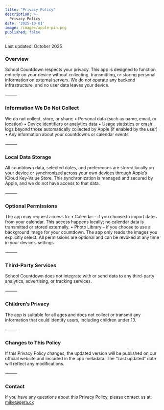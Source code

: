 ```yaml
---
title: "Privacy Policy"
description: >-
  Privacy Policy
date: '2025-10-01'
image: /images/apple-pin.png
published: false
---
```


Last updated: October 2025

### Overview

School Countdown respects your privacy. This app is designed to function entirely on your device without collecting, transmitting, or storing personal information on external servers. We do not operate any backend infrastructure, and no user data leaves your device.

⸻

### Information We Do Not Collect

We do not collect, store, or share:
	•	Personal data (such as name, email, or location)
	•	Device identifiers or analytics data
	•	Usage statistics or crash logs beyond those automatically collected by Apple (if enabled by the user)
	•	Any information about your countdowns or calendar events

⸻

### Local Data Storage

All countdown data, selected dates, and preferences are stored locally on your device or synchronized across your own devices through Apple’s iCloud Key-Value Store. This synchronization is managed and secured by Apple, and we do not have access to that data.

⸻

### Optional Permissions

The app may request access to:
	•	Calendar – if you choose to import dates from your calendar. This access happens locally; no calendar data is transmitted or stored externally.
	•	Photo Library – if you choose to use a background image for your countdown. The app only reads the images you explicitly select.
All permissions are optional and can be revoked at any time in your device’s settings.

⸻

### Third-Party Services

School Countdown does not integrate with or send data to any third-party analytics, advertising, or tracking services.

⸻

### Children’s Privacy

The app is suitable for all ages and does not collect or transmit any information that could identify users, including children under 13.

⸻

### Changes to This Policy

If this Privacy Policy changes, the updated version will be published on our official website and included in the app metadata. The “Last updated” date will reflect any modifications.

⸻

### Contact

If you have any questions about this Privacy Policy, please contact us at: mike@gera.cx